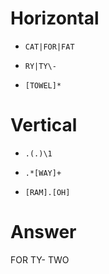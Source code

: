 # Horizontal
  
  * `CAT|FOR|FAT`
  
  * `RY|TY\-`
  
  * `[TOWEL]*`
  
# Vertical

  * `.(.)\1`
  
  * `.*[WAY]+`
  
  * `[RAM].[OH]`
  
# Answer

FOR
TY-
TWO